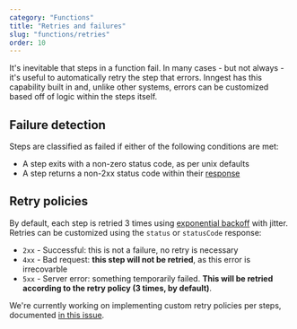 ```yaml
---
category: "Functions"
title: "Retries and failures"
slug: "functions/retries"
order: 10
---
```


It's inevitable that steps in a function fail.  In many cases - but not always - it's useful to automatically retry the step that errors.  Inngest has this capability built in and, unlike other systems, errors can be customized based off of logic within the steps itself.

## Failure detection

Steps are classified as failed if either of the following conditions are met:

- A step exits with a non-zero status code, as per unix defaults
- A step returns a non-2xx status code within their [response](/docs/functions/function-input-and-output)

## Retry policies

By default, each step is retried 3 times using [exponential backoff](https://github.com/inngest/inngest-cli/blob/main/pkg/backoff/backoff.go) with jitter. Retries can be customized using the `status` or `statusCode` response:

* `2xx` - Successful: this is not a failure, no retry is necessary
* `4xx` - Bad request: **this step will not be retried**, as this error is irrecovarble
* `5xx` - Server error: something temporarily failed.  **This will be retried according to the retry policy (3 times, by default)**.

We're currently working on implementing custom retry policies per steps, documented [in this issue](https://github.com/inngest/inngest-cli/issues/117).
